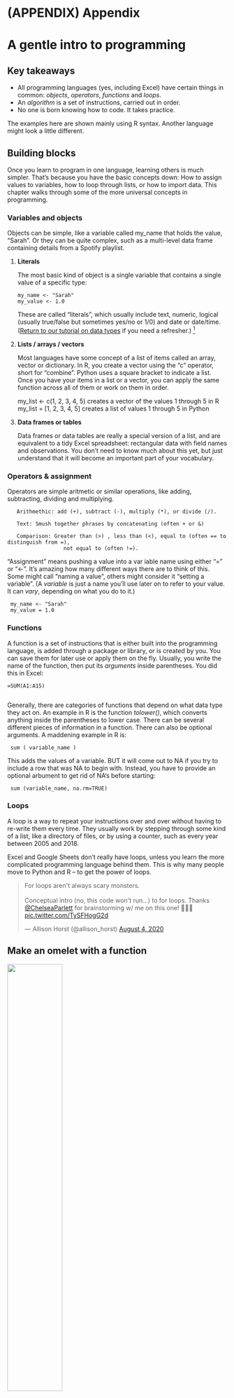 <!-- Add link to the drag queen coding class. See if there are other good first-day programming aides I should add.-->
# (APPENDIX) Appendix {-}

# A gentle intro to programming  

## Key takeaways

* All programming languages (yes, including Excel) have certain things in common: *objects*, *operators*, *functions* and *loops*.
* An *algorithm* is a set of instructions, carried out in order.
* No one is born knowing how to code. It takes practice.


::: { .info}
The examples here are shown mainly using R syntax. Another language might look a little different. 
:::

## Building blocks

Once you learn to program in one language, learning others is much simpler. That's because you have the basic concepts down: How to assign values to variables, how to loop through lists, or how to import data. This chapter walks through some of the more universal concepts in programming. 


### Variables and objects {-}

Objects can be simple, like a variable called my_name that holds the value, "Sarah". Or they can be quite complex, such as a multi-level data frame containing details from a Spotify playlist. 

#. **Literals**

   The most basic kind of object is a single variable that contains a single value of a specific type:

       my_name <- "Sarah"
       my_value <- 1.0

   These are called "literals", which usually include text, numeric, logical (usually true/false but sometimes yes/no or 1/0) and date or date/time. ([Return to our tutorial on data types](https://cronkitedata.github.io/cronkite-docs/excel/xlguides/xl-tidydata) if you need a refresher.) ^[ There are two special types that we'll deal with later, but can cause a lot of headaches: `NA` values and factors. You don't have to deal with them yet.]


#. **Lists / arrays / vectors**

   Most languages have some concept of a list of items called an array, vector or dictionary. In R, you create a vector using the "c" operator, short for "combine". Python uses a square bracket to indicate a list. Once you have your items in a list or a vector, you can apply the same function across all of them or work on them in order.

    my_list <- c(1, 2, 3, 4, 5) creates a vector of the values 1 through 5 in R
    my_list = [1, 2, 3, 4, 5] creates a list of values 1 through 5 in Python

#. **Data frames or tables**

   Data frames or data tables are really a special version of a list, and are equivalent to a tidy Excel spreadsheet:  rectangular data with field names and observations. You don't need to know much about this yet, but just understand that it will become an important part of your vocabulary.

### Operators & assignment {-}

   Operators are simple aritmetic or similar operations, like adding, subtracting, dividing and multiplying.

       Arithmethic: add (+), subtract (-), multiply (*), or divide (/).

       Text: Smush together phrases by concatenating (often + or &)

       Comparison: Greater than (>) , less than (<), equal to (often == to distinguish from =),
                      not equal to (often !=).


   "Assignment" means pushing a value into a var iable name using either "=" or "<-". It's amazing how many different ways there are to think of this. Some might call "naming a value", others might consider it "setting a variable".  (A *variable* is just a name you'll use later on to refer to your value. It can *vary*, depending on what you do to it.)
     
     my_name <- "Sarah"
     my_value = 1.0


### Functions {-}

   A function is a set of instructions that is either built into the programming language, is added through a package or library, or is created by you. You can save them for later use or apply them on the fly. Usually, you write the name of the function, then put its *arguments* inside parentheses. You did this in Excel:

    =SUM(A1:A15)
     

   Generally, there are categories of functions that depend on what data type they act on. An example in R is the function *tolower()*, which converts anything inside the parentheses to lower case.  There can be several different pieces of information in a function. There can also be optional arguments. A maddening example in R is: 

     sum ( variable_name )    

   This adds the values of a variable. BUT it will come out to NA if you try to include a row that was NA to begin with. Instead, you have to provide an optional arbument to get rid of NA's before starting: 
 
     sum (variable_name, na.rm=TRUE)

### Loops {-}


   A loop is a way to repeat your instructions over and over without having to re-write them every time. They usually work by stepping through some kind of a list, like a directory of files, or by using a counter, such as every year between 2005 and 2018.

Excel and Google Sheets don't really have loops, unless you learn the more complicated programming language behind them. This is why many people move to Python and R -- to get the power of loops.


<blockquote class="twitter-tweet"><p lang="en" dir="ltr">For loops aren&#39;t always scary monsters. <br><br>Conceptual intro (no, this code won&#39;t run...) to for loops. Thanks <a href="https://twitter.com/ChelseaParlett?ref_src=twsrc%5Etfw">@ChelseaParlett</a> for brainstorming w/ me on this one! 👾👾👾 <a href="https://t.co/TySFHogG2d">pic.twitter.com/TySFHogG2d</a></p>&mdash; Allison Horst (@allison_horst) <a href="https://twitter.com/allison_horst/status/1290774616038809600?ref_src=twsrc%5Etfw">August 4, 2020</a></blockquote> <script async src="https://platform.twitter.com/widgets.js" charset="utf-8"></script>

## Make an omelet with a function


![](images/00-katie-smith-unsplash.jpg){width=50%}

::: { .credit-line}
Ingredients by Katie Smith via Unsplash
:::

Suppose you want to make an omelet. Before you even start, you need to know at least two things: which ingredients you have on hand, and what kind of omelet you want to make.

A function that creates an omelet might look something like this. The first row creates a function called make_omelet, which requires the two pieces of information as *arguments*. Once you've made the function, you can refer to that set of instruction by its name by giving it the arguments it needs.

    function make_omelet (ingredients_on_hand, what_kind) {

         check for necessary ingredients (are all elements of what_kind in ingredients_on_hand?)
             quit now if you don't have them all.
             return the error message

         prepare the ingredients for (which_kind)

         whisk the eggs

         melt some butter in a pan

         pour in the eggs

         add ingredients for what_kind except cheese (what_kind - "cheese")

         flip the omelet

         if you have cheese in both what_kind and ingredients_on_hand ,
             fold in cheese

         remove from pan

         return the omelet

    }


Now, when you want to make an omelet, you can just make your list of ingredients and the kind of omelet you want, and execute the function:

Let's start with setting up those items:


    ingredients <-
            c("butter", "eggs", "cheese", "spinach", "tomatoes")

    kind <-
            c("spinach", "cheese")

    make_omelet (ingredients, kind)

    (Note that what you give it doesn't have to have the same name that it had in your definition.)

### Open a restaurant with loops {-}




Now, you'd have to repeat this over and over if you had a restaurant. It might look like this:

      make_omelet (ingredients,kind)
      ** change the ingredients and the kind**
      make_omelet (ingredients2, kind2)
      ** change the ingredients ant the kind**
      make_omelet (ingredients3, kind3)
      ... and so on.

 You'd have a program hundreds of lines long -- one for each customer. Instead, you could *loop* through the customers and do the same thing:

    customers <- c("Bob", "Jon", "Christie", "Lauren")

    for (c in customers) {
      request what kind they want
      make_omelet (kind, ingredients_on_hand)
      give omelet to customer c
      update your ingredients list if you ran out of something or went shopping
    }

## Applications

Many of the functions we use are already built into R and Python, or are in libraries that we borrow -- someone else has already written them for you.

Examples include:

* reading a csv or Excel file
* calculating the average or sum
* counting
* finding phrases within text

The more common applications are things we haven't done yet:

* Gather identical spreadsheets into one dataset, as in [this example using refugee statistics](https://cronkitedata.github.io/rstats-training/refugees-loop.html).

* Loop through a list of links, download a page, then scrape it to extract information. Here's [an example from the Maricopa County sheriff's department mugshots](https://cronkitedata.github.io/rstats-training/rscraping/mugshot-scrape.html). (It won't work -- the census changes each time, so the ID numbers are out of date.)

## More resources

* The [Data types and tidy data](https://cronkitedata.github.io/cronkite-docs/excel/xlguides/xl-tidydata.html) section of our Excel training.
* "[Beyond Binary](https://youtu.be/7MUErafri48), Lesson 1 from a Google engineer's drag queen persona named Anna Lytical. This video gives you a good handle on what a computer program does.

<iframe width="560" height="315" src="https://www.youtube.com/embed/7MUErafri48" style="align:center;" frameborder="0" allow="accelerometer; encrypted-media; gyroscope; picture-in-picture" allowfullscreen></iframe>